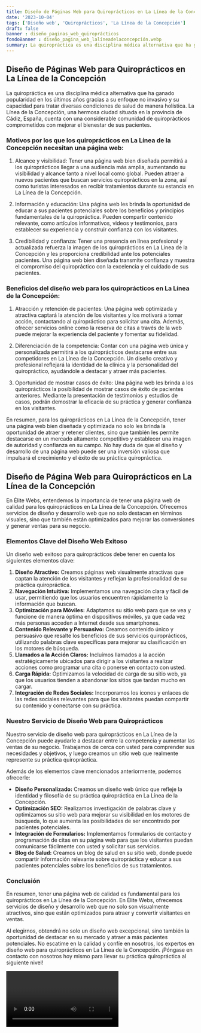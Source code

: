 ```yaml
---
title: Diseño de Páginas Web para Quiroprácticos en La Línea de la Concepción
date: '2023-10-04'
tags: ['Diseño web', 'Quiroprácticos', 'La Línea de la Concepción']
draft: false
banner : diseño_paginas_web_quiroprácticos
fondoBanner : diseño_pagina_web_lalíneadelaconcepción.webp
summary: La quiropráctica es una disciplina médica alternativa que ha ganado popularidad en los últimos años gracias a su enfoque no invasivo y su capacidad para tratar diversas condiciones de salud de manera holística. La Línea de la Concepción, una hermosa ciudad situada en la provincia de Cádiz, España, cuenta con una considerable comunidad de quiroprácticos comprometidos con mejorar el bienestar de sus pacientes.
---
```


## Diseño de Páginas Web para Quiroprácticos en La Línea de la Concepción

La quiropráctica es una disciplina médica alternativa que ha ganado popularidad en los últimos años gracias a su enfoque no invasivo y su capacidad para tratar diversas condiciones de salud de manera holística. La Línea de la Concepción, una hermosa ciudad situada en la provincia de Cádiz, España, cuenta con una considerable comunidad de quiroprácticos comprometidos con mejorar el bienestar de sus pacientes.

### Motivos por los que los quiroprácticos en La Línea de la Concepción necesitan una página web:

1. Alcance y visibilidad: Tener una página web bien diseñada permitirá a los quiroprácticos llegar a una audiencia más amplia, aumentando su visibilidad y alcance tanto a nivel local como global. Pueden atraer a nuevos pacientes que buscan servicios quiroprácticos en la zona, así como turistas interesados en recibir tratamientos durante su estancia en La Línea de la Concepción.

2. Información y educación: Una página web les brinda la oportunidad de educar a sus pacientes potenciales sobre los beneficios y principios fundamentales de la quiropráctica. Pueden compartir contenido relevante, como artículos informativos, videos y testimonios, para establecer su experiencia y construir confianza con los visitantes.

3. Credibilidad y confianza: Tener una presencia en línea profesional y actualizada refuerza la imagen de los quiroprácticos en La Línea de la Concepción y les proporciona credibilidad ante los potenciales pacientes. Una página web bien diseñada transmite confianza y muestra el compromiso del quiropráctico con la excelencia y el cuidado de sus pacientes.

### Beneficios del diseño web para los quiroprácticos en La Línea de la Concepción:

1. Atracción y retención de pacientes: Una página web optimizada y atractiva captará la atención de los visitantes y los motivará a tomar acción, contactando al quiropráctico para solicitar una cita. Además, ofrecer servicios online como la reserva de citas a través de la web puede mejorar la experiencia del paciente y fomentar su fidelidad.

2. Diferenciación de la competencia: Contar con una página web única y personalizada permitirá a los quiroprácticos destacarse entre sus competidores en La Línea de la Concepción. Un diseño creativo y profesional reflejará la identidad de la clínica y la personalidad del quiropráctico, ayudándole a destacar y atraer más pacientes.

3. Oportunidad de mostrar casos de éxito: Una página web les brinda a los quiroprácticos la posibilidad de mostrar casos de éxito de pacientes anteriores. Mediante la presentación de testimonios y estudios de casos, podrán demostrar la eficacia de su práctica y generar confianza en los visitantes.

En resumen, para los quiroprácticos en La Línea de la Concepción, tener una página web bien diseñada y optimizada no solo les brinda la oportunidad de atraer y retener clientes, sino que también les permite destacarse en un mercado altamente competitivo y establecer una imagen de autoridad y confianza en su campo. No hay duda de que el diseño y desarrollo de una página web puede ser una inversión valiosa que impulsará el crecimiento y el éxito de su práctica quiropráctica.

<GifSeo />

<Cta />

## Diseño de Página Web para Quiroprácticos en La Línea de la Concepción

En Élite Webs, entendemos la importancia de tener una página web de calidad para los quiroprácticos en La Línea de la Concepción. Ofrecemos servicios de diseño y desarrollo web que no solo destacan en términos visuales, sino que también están optimizados para mejorar las conversiones y generar ventas para su negocio.

### Elementos Clave del Diseño Web Exitoso

Un diseño web exitoso para quiroprácticos debe tener en cuenta los siguientes elementos clave:

1. **Diseño Atractivo:** Creamos páginas web visualmente atractivas que captan la atención de los visitantes y reflejan la profesionalidad de su práctica quiropráctica.
2. **Navegación Intuitiva:** Implementamos una navegación clara y fácil de usar, permitiendo que los usuarios encuentren rápidamente la información que buscan.
3. **Optimización para Móviles:** Adaptamos su sitio web para que se vea y funcione de manera óptima en dispositivos móviles, ya que cada vez más personas acceden a Internet desde sus smartphones.
4. **Contenido Relevante y Persuasivo:** Creamos contenido único y persuasivo que resalte los beneficios de sus servicios quiroprácticos, utilizando palabras clave específicas para mejorar su clasificación en los motores de búsqueda.
5. **Llamados a la Acción Claros:** Incluímos llamados a la acción estratégicamente ubicados para dirigir a los visitantes a realizar acciones como programar una cita o ponerse en contacto con usted.
6. **Carga Rápida:** Optimizamos la velocidad de carga de su sitio web, ya que los usuarios tienden a abandonar los sitios que tardan mucho en cargar.
7. **Integración de Redes Sociales:** Incorporamos los íconos y enlaces de las redes sociales relevantes para que los visitantes puedan compartir su contenido y conectarse con su práctica.

### Nuestro Servicio de Diseño Web para Quiroprácticos

Nuestro servicio de diseño web para quiroprácticos en La Línea de la Concepción puede ayudarle a destacar entre la competencia y aumentar las ventas de su negocio. Trabajamos de cerca con usted para comprender sus necesidades y objetivos, y luego creamos un sitio web que realmente represente su práctica quiropráctica.

Además de los elementos clave mencionados anteriormente, podemos ofrecerle:

- **Diseño Personalizado:** Creamos un diseño web único que refleje la identidad y filosofía de su práctica quiropráctica en La Línea de la Concepción.
- **Optimización SEO:** Realizamos investigación de palabras clave y optimizamos su sitio web para mejorar su visibilidad en los motores de búsqueda, lo que aumenta las posibilidades de ser encontrado por pacientes potenciales.
- **Integración de Formularios:** Implementamos formularios de contacto y programación de citas en su página web para que los visitantes puedan comunicarse fácilmente con usted y solicitar sus servicios.
- **Blog de Salud:** Creamos un blog de salud en su sitio web, donde puede compartir información relevante sobre quiropráctica y educar a sus pacientes potenciales sobre los beneficios de sus tratamientos.

### Conclusión

En resumen, tener una página web de calidad es fundamental para los quiroprácticos en La Línea de la Concepción. En Élite Webs, ofrecemos servicios de diseño y desarrollo web que no solo son visualmente atractivos, sino que están optimizados para atraer y convertir visitantes en ventas.

Al elegirnos, obtendrá no solo un diseño web excepcional, sino también la oportunidad de destacar en su mercado y atraer a más pacientes potenciales. No escatime en la calidad y confíe en nosotros, los expertos en diseño web para quiroprácticos en La Línea de la Concepción. ¡Póngase en contacto con nosotros hoy mismo para llevar su práctica quiropráctica al siguiente nivel!

<Video />

<CtaBot job='Quiroprácticos' city='La Línea de la Concepción'/>

<Gmaps query='La Línea de la Concepción+españa+maps' />